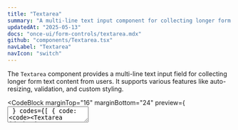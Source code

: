 ```yaml
---
title: "Textarea"
summary: "A multi-line text input component for collecting longer form text content."
updatedAt: "2025-05-13"
docs: "once-ui/form-controls/textarea.mdx"
github: "components/Textarea.tsx"
navLabel: "Textarea"
navIcon: "switch"
---
```


The `Textarea` component provides a multi-line text input field for collecting longer form text content from users. It supports various features like auto-resizing, validation, and custom styling.

<CodeBlock
  marginTop="16"
  marginBottom="24"
  preview={
    <Textarea
      id="basic-textarea"
      label="Comments"
      placeholder="Enter your comments here"
      lines={3}
    />
  }
  codes={[
    {
      code:
`<Textarea
    id="basic-textarea"
    label="Comments"
    placeholder="Enter your comments here"
    lines={3}
/>`,
      language: "tsx",
      label: "Textarea"
    }
  ]}
/>

## Description

Add a description to provide additional context or instructions for the textarea.

<CodeBlock
  marginTop="16"
  marginBottom="24"
  preview={
    <Textarea
      id="bio-textarea"
      label="Bio"
      placeholder="Tell us about yourself"
      description="Your bio will be displayed on your public profile"
      lines={5}
    />
  }
  codes={[
    {
      code:
`<Textarea
    id="bio-textarea"
    label="Bio"
    placeholder="Tell us about yourself"
    description="Your bio will be displayed on your public profile"
    lines={5}
/>`,
      language: "tsx",
      label: "Description"
    }
  ]}
/>

## Error state

Display error messages by setting the `error` and `errorMessage` props.

<CodeBlock
  marginTop="16"
  marginBottom="24"
  preview={
    <Textarea
      id="error-textarea"
      label="Description"
      placeholder="Enter a description"
      error={true}
      errorMessage="This field is required"
    />
  }
  codes={[
    {
      code:
`<Textarea
    id="error-textarea"
    label="Description"
    placeholder="Enter a description"
    error={true}
    errorMessage="This field is required"
/>`,
      language: "tsx",
      label: "Error state"
    }
  ]}
/>

## Resize

Control how the textarea can be resized using the `resize` prop.

<CodeBlock
  marginTop="16"
  marginBottom="24"
  preview={
    <Column gap="16" fillWidth>
      <Textarea
        id="resize-vertical"
        label="Vertical Resize"
        placeholder="This textarea can be resized vertically"
        resize="vertical"
      />
      <Textarea
        id="resize-none"
        label="No Resize"
        placeholder="This textarea cannot be resized"
        resize="none"
      />
    </Column>
  }
  codes={[
    {
      code:
`<Textarea
    id="resize-horizontal"
    label="Horizontal Resize"
    placeholder="This textarea can be resized horizontally"
    resize="horizontal"
/>

<Textarea
    id="resize-none"
    label="No Resize"
    placeholder="This textarea cannot be resized"
    resize="none"
/>`,
      language: "tsx",
      label: "Resize"
    }
  ]}
/>

## Auto-resize

Set the `lines` prop to "auto" to make the textarea automatically resize based on its content.

<CodeBlock
  marginTop="16"
  marginBottom="24"
  preview={
    <Textarea
      id="auto-resize-textarea"
      label="Notes"
      placeholder="Enter your notes"
      lines="auto"
    />
  }
  codes={[
    {
      code:
`<Textarea
    id="auto-resize-textarea"
    label="Notes"
    placeholder="Enter your notes"
    lines="auto"
/>`,
      language: "tsx",
      label: "Auto-resize"
    }
  ]}
/>

## Styling

Customize the appearance of the `Textarea` using the `radius` prop.

<CodeBlock
  marginTop="16"
  marginBottom="24"
  preview={
    <Column gap="-1" fillWidth>
      <Textarea
        id="custom-top"
        label="Top Radius"
        placeholder="This textarea has top radius"
        radius="top"
      />
      <Textarea
        id="custom-bottom"
        label="Bottom Radius"
        placeholder="This textarea has bottom radius"
        radius="bottom"
      />
    </Column>
  }
  codes={[
    {
      code:
`<Column gap="-1" fillWidth>
    <Textarea
      id="custom-top"
      label="Top Radius"
      placeholder="This textarea has top radius"
      radius="top"
    />
    <Textarea
      id="custom-bottom"
      label="Bottom Radius"
      placeholder="This textarea has bottom radius"
      radius="bottom"
    />
</Column>`,
      language: "tsx",
      label: "Styling"
    }
  ]}
/>

## State

Manage the `Textarea` state with React's useState hook.

<CodeBlock
  marginTop="16"
  marginBottom="24"
  preview={<Textarea
    id="state-textarea"
    label="Message"
    value=""
    placeholder="Type your message"
/>}
  codes={[
    {
      code:
`const [value, setValue] = useState('');

const handleChange = (e) => {
    setValue(e.target.value);
};

<Textarea
    id="state-textarea"
    label="Message"
    value={value}
    onChange={handleChange}
    placeholder="Type your message"
/>`,
      language: "tsx",
      label: "State"
    }
  ]}
/>

## Validation

Use the `validate` prop to add custom validation to the `Textarea`.

<CodeBlock
  marginTop="16"
  marginBottom="24"
  preview={<ValidationTextareaExample />}
  codes={[
    {
      code:
`const validateContent = (value) => {
    if (value && value.length < 20) {
        return "Please enter at least 20 characters";
    }
    return null;
};

<Textarea
    id="validation-textarea"
    label="Review"
    placeholder="Write your review"
    validate={validateContent}
/>`,
      language: "tsx",
      label: "Validation"
    }
  ]}
/>

## API reference

<PropsTable
  marginTop="16"
  marginBottom="24"
  content={[
    ["id", "string"],
    ["label", "string"],
    ["placeholder", "string"],
    ["lines", ["number", "auto"], "3"],
    ["error", "boolean", "false"],
    ["errorMessage", "ReactNode"],
    ["description", "ReactNode"],
    ["radius", ["none", "top", "right", "bottom", "left", "top-left", "top-right", "bottom-right", "bottom-left"], "none"],
    ["hasPrefix", "ReactNode"],
    ["hasSuffix", "ReactNode"],
    ["resize", ["horizontal", "vertical", "both", "none"], "vertical"],
    ["validate", "(value: ReactNode) => ReactNode | null"],
    ["className"],
    ["style"]
  ]}
/>